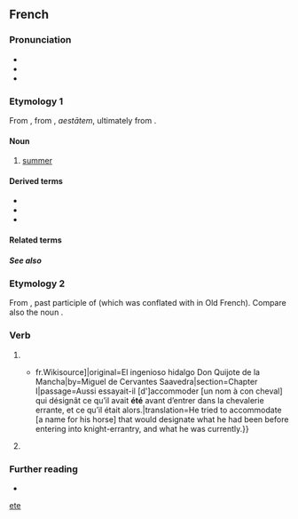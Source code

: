 {{also|Appendix:Variations of "ete"}}
==French==

===Pronunciation===
* {{fr-IPA}}
* {{audio|fr|Fr-été-fr CA.ogg|audio}}
* {{homophones|fr|étés|}}

===Etymology 1===
From {{inh|fr|fro|esté}}, from {{inh|fr|la|aestās}}, ''aestātem'', ultimately from {{der|fr|ine-pro|*h₂eydʰ-||burn; fire}}.

====Noun====
{{fr-noun|m}}

# [[summer]]

====Derived terms====
* {{l|fr|été de la Saint-Martin}}
* {{l|fr|heure d'été}}
* {{l|fr|solstice d'été}}

====Related terms====
{{rel4|fr
|estival
|estivant
|estivation
|estive
|estiver
}}

=====See also=====
{{table:seasons/fr}}
{{col4|fr
|thérophyte
|xérothère
}}

===Etymology 2===
From {{der|fr|la|stātus}}, past participle of {{m|la|sistō}} (which was conflated with {{m|la|sum}} in Old French). Compare also the noun {{doublet|fr|état|notext=1}}.

===Verb===
{{fr-past participle|intr=1}}

# {{inflection of|fr|être||past|part}}
#* {{quote-book|fr|year=1837|author=Louis Viardot|title=L’Ingénieux Hidalgo Don Quichotte de la Manche|url=[s:fr: L’Ingénieux Hidalgo Don Quichotte de la Manche{{!}}fr.Wikisource]|original=El ingenioso hidalgo Don Quijote de la Mancha|by=Miguel de Cervantes Saavedra|section=Chapter I|passage=Aussi essayait-il [d']accommoder [un nom à con cheval] qui désignât ce qu’il avait '''été''' avant d’entrer dans la chevalerie errante, et ce qu’il était alors.|translation=He tried to accommodate [a name for his horse] that would designate what he had been before entering into knight-errantry, and what he was currently.}}
# {{lb|fr|Louisiana French}} {{inflection of|fr|aller||past|part}}

===Further reading===
* {{R:TLFi}}

[[Category:French palindromes|ete]]